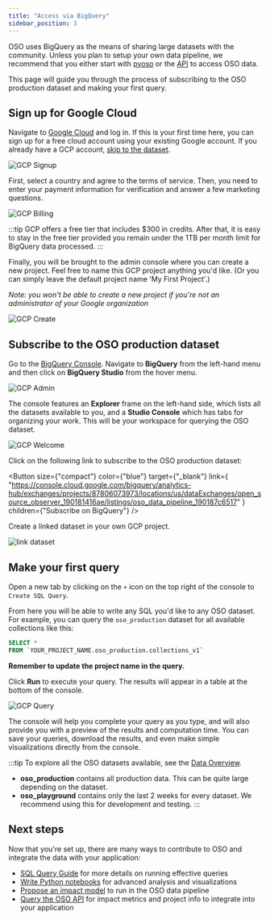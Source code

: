 ```yaml
---
title: "Access via BigQuery"
sidebar_position: 3
---
```



OSO uses BigQuery as the means of sharing large datasets with the community.
Unless you plan to setup your own data pipeline, we recommend that
you either start with [pyoso](./python.md) or the [API](./api.md) to access OSO data.

This page will guide you through the process of subscribing to the OSO production dataset and making your first query.

## Sign up for Google Cloud

Navigate to [Google Cloud](https://cloud.google.com/) and log in.
If this is your first time here, you can sign up for a free cloud account
using your existing Google account.
If you already have a GCP account,
[skip to the dataset](#subscribe-to-the-oso-production-dataset).

![GCP Signup](./gcp_signup.png)

First, select a country and agree to the terms of service.
Then, you need to enter your payment information for verification
and answer a few marketing questions.

![GCP Billing](./gcp_billing.png)

:::tip
GCP offers a free tier that includes $300 in credits. After that, it is easy to stay in the free tier provided you remain under the
1TB per month limit for BigQuery data processed.
:::

Finally, you will be brought to the admin console where you can create a new project.
Feel free to name this GCP project anything you'd like.
(Or you can simply leave the default project name 'My First Project'.)

_Note: you won't be able to create a new project if you're not an administrator of your Google organization_

![GCP Create](./gcp_create.png)

## Subscribe to the OSO production dataset

Go to the [BigQuery Console](https://console.cloud.google.com/bigquery).
Navigate to **BigQuery** from the left-hand menu and
then click on **BigQuery Studio** from the hover menu.

![GCP Admin](./gcp_admin.png)

The console features an **Explorer** frame on the left-hand side,
which lists all the datasets available to you,
and a **Studio Console** which has tabs for organizing your work.
This will be your workspace for querying the OSO dataset.

![GCP Welcome](./gcp_welcome.png)

Click on the following link to subscribe to the OSO production dataset:

<Button
  size={"compact"}
  color={"blue"}
  target={"_blank"}
  link={
    "https://console.cloud.google.com/bigquery/analytics-hub/exchanges/projects/87806073973/locations/us/dataExchanges/open_source_observer_190181416ae/listings/oso_data_pipeline_190187c6517"
  }
  children={"Subscribe on BigQuery"}
/>

Create a linked dataset in your own GCP project.

![link dataset](../integrate/datasets/bigquery_subscribe.png)

## Make your first query

Open a new tab by clicking on the `+` icon
on the top right of the console to `Create SQL Query`.

From here you will be able to write any SQL you'd like to any OSO dataset.
For example, you can query the `oso_production` dataset for
all available collections like this:

```sql
SELECT *
FROM `YOUR_PROJECT_NAME.oso_production.collections_v1`
```

**Remember to update the project name in the query.**

Click **Run** to execute your query.
The results will appear in a table at the bottom of the console.

![GCP Query](./gcp_query.png)

The console will help you complete your query as you type, and will also provide you with a preview of the results and computation time. You can save your queries, download the results, and even make simple visualizations directly from the console.

:::tip
To explore all the OSO datasets available, see the 
[Data Overview](../integrate/datasets/index.mdx).

- **oso_production** contains all production data. This can be quite large depending on the dataset.
- **oso_playground** contains only the last 2 weeks for every dataset. We recommend using this for development and testing.
  :::

## Next steps

Now that you're set up, there are many ways to contribute to OSO and integrate the data with your application:

- [SQL Query Guide](../integrate/query-data.mdx) for more details on running effective queries
- [Write Python notebooks](../guides/notebooks/index.mdx) for advanced analysis and visualizations
- [Propose an impact model](../contribute-models/data-models.md) to run in the OSO data pipeline
- [Query the OSO API](../integrate/api.md) for impact metrics and project info to integrate into your application
